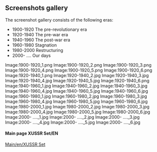 == Screenshots gallery ==
The screenshot gallery consists of the following eras:
* 1900-1920 The pre-revolutionary era
* 1920-1940 The pre-war era
* 1940-1960 The post-war era
* 1960-1980 Stagnation
* 1980-2000 Restructuring
* 2000- ....      Our days

<gallery mode="packed">
Image:1900-1920_1.png
Image:1900-1920_2.png
Image:1900-1920_3.png
Image:1900-1920_4.png
Image:1900-1920_5.png
Image:1900-1920_6.png
Image:1920-1940_1.png
Image:1920-1940_2.jpg
Image:1920-1940_3.jpg
Image:1920-1940_4.jpg
Image:1920-1940_5.jpg
Image:1920-1940_6.png
Image:1940-1960_1.jpg
Image:1940-1960_2.jpg
Image:1940-1960_3.jpg
Image:1940-1960_4.jpg
Image:1940-1960_5.jpg
Image:1940-1960_6.jpg
Image:1960-1980_1.jpg
Image:1960-1980_2.jpg
Image:1960-1980_3.jpg
Image:1960-1980_4.jpg
Image:1960-1980_5.jpg
Image:1960-1980_6.jpg
Image:1980-2000_1.jpg
Image:1980-2000_2.jpg
Image:1980-2000_3.jpg
Image:1980-2000_4.jpg
Image:1980-2000_5.jpg
Image:1980-2000_6.jpg
Image:2000- ...._1.jpg
Image:2000- ...._2.jpg
Image:2000- ...._3.jpg
Image:2000- ...._4.jpg
Image:2000- ...._5.jpg
Image:2000- ...._6.jpg
</gallery>

====Main page XUSSR Set/EN====
[[Main/en/XUSSR Set]]